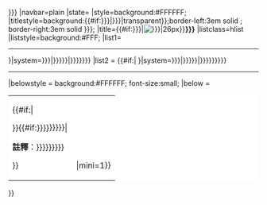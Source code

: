 {{Navbox
|name={{{模板名称|{{{模板名稱|{{PAGENAME}}}}}}}}
|navbar=plain
|state={{{state|autocollapse}}}
|style=background:#FFFFFF;
|titlestyle=background:{{#if:{{{背景顏色|{{{背景色|}}}}}}|{{{背景顏色|{{{背景色}}}}}}|transparent}};border-left:3em solid {{{代表色}}}; border-right:3em solid {{{代表色2|{{{代表色}}}}}};
|title={{#if:{{{标志|{{{標誌|}}}}}}|[[File:{{{标志|{{{標誌|}}}}}}|26px]]}}'''{{{名称|{{{名稱}}}}}}'''
|listclass=hlist
|liststyle=background:#FFF;
|list1=
<hr />
{{Navbox|child|liststyle=background:#FFF;|state=uncollapsed|list1={{#ifeq:{{{lua|0}}}|1|{{铁道路线/车站列表/sandbox|condition={{{显示条件|{{{顯示條件|}}}}}}|style={{{车站列表样式|{{{車站列表樣式|}}}}}}|system={{{铁道系统|{{{鐵道系統|}}}}}}|{{{车站列表|{{{車站列表}}}}}}}}|{{{车站列表|{{{車站列表}}}}}}}}}}
|list2 =
{{#if:{{{未来发展<includeonly>|</includeonly>}}}|
{{Navbox|child|liststyle=background:#FFFFFF|titlestyle=background:#F5F5F5|state=collapsed|title=未来发展|list1={{#ifeq:{{{lua|0}}}|1|{{铁道路线/车站列表/sandbox|condition={{{显示条件2|{{{顯示條件2|}}}}}}|style={{{未来发展样式|{{{未來發展樣式|}}}}}}|system={{{铁道系统|{{{鐵道系統|}}}}}}|{{{未来发展|{{{未來發展}}}}}}}}|{{{未来发展|{{{未來發展}}}}}}}}}}}}
<hr />
|belowstyle = background:#FFFFFF; font-size:small;
|below = <table cellpadding="0" cellspacing="0" style="width: 100%; background:#FFFFFF; padding: 0"><tr><td style="border: none; text-align: left">{{#if:{{{其他|}}}|<div>{{{其他}}}</div>}}{{#if:{{{備註|{{{註釋|{{{注释|{{{注釋|}}}}}}}}}}}}|<div>'''註釋'''：{{{備註|{{{註釋|{{{注释|{{{注釋|}}}}}}}}}}}}</div>}}</td><td style="border: none; padding-left: 10px; text-align: right; vertical-align: bottom">{{Tnavbar|{{{模板名稱|{{PAGENAME}}}}}|mini=1}}</td></tr></table>
}}<noinclude>{{Documentation}}</noinclude>